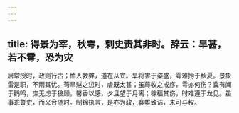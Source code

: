 ```yaml
---
---
---
```

title: 得景为宰，秋雩，刺史责其非时。辞云：旱甚，若不雩，恐为灾
---



居常授时，政则行古；恤人救弊，道在从宜。旱将害于粢盛，雩难拘于秋夏。景象雷是职，不雨其忧。苟旱魃之愆时，虐既太甚；虽蓐收之戒序，雩亦何伤？冀有闻于鹳鸣，庶无虑于狼顾。馨香以感，夕且望于月离；稼穑其伤，时难遵于龙见。虽事乖鲁史，而义合随时。制锦执言，是亦为政，褰帷致诘，未可与权。